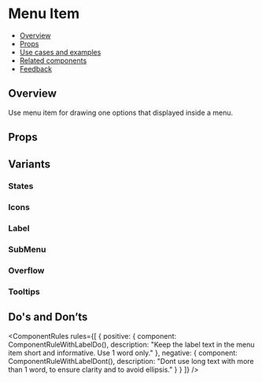 
<Meta of={MenuItemStories} />

# Menu Item

- [Overview](#overview)
- [Props](#props)
- [Use cases and examples](#use-cases-and-examples)
- [Related components](#related-components)
- [Feedback](#feedback)

## Overview

Use menu item for drawing one options that displayed inside a menu.

<Canvas of={MenuItemStories.Overview} />

## Props

<PropsTable />

## Variants

### States

<Canvas of={MenuItemStories.States} />

### Icons

<Canvas of={MenuItemStories.Icons} />

### Label

<Canvas of={MenuItemStories.Label} />

### SubMenu

<Canvas of={MenuItemStories.SubMenu} />

### Overflow

<Canvas of={MenuItemStories.Overflow} />

### Tooltips

<Canvas of={MenuItemStories.TooltipStory} />

## Do's and Don’ts

<ComponentRules
  rules={[
    {
      positive: {
        component: ComponentRuleWithLabelDo(),
        description: "Keep the label text in the menu item short and informative. Use 1 word only."
      },
      negative: {
        component: ComponentRuleWithLabelDont(),
        description: "Dont use long text with more than 1 word, to ensure clarity and to avoid ellipsis."
      }
    }
  ]}
/>
